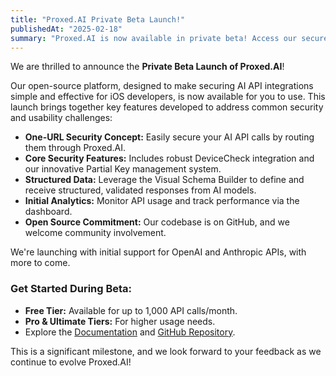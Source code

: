 ```yaml
---
title: "Proxed.AI Private Beta Launch!"
publishedAt: "2025-02-18"
summary: "Proxed.AI is now available in private beta! Access our secure AI integration platform for iOS, featuring DeviceCheck, Partial Keys, Visual Schema Builder, and more."
---
```


We are thrilled to announce the **Private Beta Launch of Proxed.AI**!

Our open-source platform, designed to make securing AI API integrations simple and effective for iOS developers, is now available for you to use. This launch brings together key features developed to address common security and usability challenges:

*   **One-URL Security Concept:** Easily secure your AI API calls by routing them through Proxed.AI.
*   **Core Security Features:** Includes robust DeviceCheck integration and our innovative Partial Key management system.
*   **Structured Data:** Leverage the Visual Schema Builder to define and receive structured, validated responses from AI models.
*   **Initial Analytics:** Monitor API usage and track performance via the dashboard.
*   **Open Source Commitment:** Our codebase is on GitHub, and we welcome community involvement.

We're launching with initial support for OpenAI and Anthropic APIs, with more to come.

### Get Started During Beta:

*   **Free Tier:** Available for up to 1,000 API calls/month.
*   **Pro & Ultimate Tiers:** For higher usage needs.
*   Explore the [Documentation](https://docs.proxed.ai) and [GitHub Repository](https://github.com/nech-ai/proxed).

This is a significant milestone, and we look forward to your feedback as we continue to evolve Proxed.AI!
